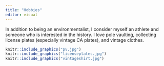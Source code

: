 ```yaml
---
title: "Hobbies"
editor: visual
---
```


In addition to being an environmentalist, I consider myself an athlete and someone who is interested in the history. I love pole vaulting, collecting license plates (especially vintage CA plates), and vintage clothes.

```r
knitr::include_graphics("pv.jpg")
knitr::include_graphics("licenseplates.jpg")
knitr::include_graphics("vintageshirt.jpg")
```
